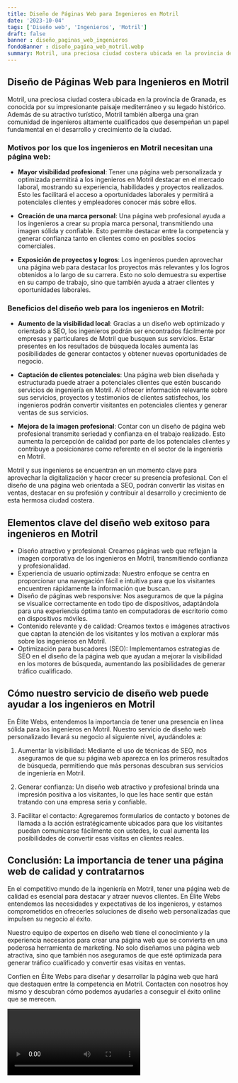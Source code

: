 ```yaml
---
title: Diseño de Páginas Web para Ingenieros en Motril
date: '2023-10-04'
tags: ['Diseño web', 'Ingenieros', 'Motril']
draft: false
banner : diseño_paginas_web_ingenieros
fondoBanner : diseño_pagina_web_motril.webp
summary: Motril, una preciosa ciudad costera ubicada en la provincia de Granada, es conocida por su impresionante paisaje mediterráneo y su legado histórico. Además de su atractivo turístico, Motril también alberga una gran comunidad de ingenieros altamente cualificados que desempeñan un papel fundamental en el desarrollo y crecimiento de la ciudad.
---
```


## **Diseño de Páginas Web para Ingenieros en Motril**

Motril, una preciosa ciudad costera ubicada en la provincia de Granada, es conocida por su impresionante paisaje mediterráneo y su legado histórico. Además de su atractivo turístico, Motril también alberga una gran comunidad de ingenieros altamente cualificados que desempeñan un papel fundamental en el desarrollo y crecimiento de la ciudad.

### Motivos por los que los ingenieros en Motril necesitan una página web:

- **Mayor visibilidad profesional**: Tener una página web personalizada y optimizada permitirá a los ingenieros en Motril destacar en el mercado laboral, mostrando su experiencia, habilidades y proyectos realizados. Esto les facilitará el acceso a oportunidades laborales y permitirá a potenciales clientes y empleadores conocer más sobre ellos.

- **Creación de una marca personal**: Una página web profesional ayuda a los ingenieros a crear su propia marca personal, transmitiendo una imagen sólida y confiable. Esto permite destacar entre la competencia y generar confianza tanto en clientes como en posibles socios comerciales.

- **Exposición de proyectos y logros**: Los ingenieros pueden aprovechar una página web para destacar los proyectos más relevantes y los logros obtenidos a lo largo de su carrera. Esto no solo demuestra su expertise en su campo de trabajo, sino que también ayuda a atraer clientes y oportunidades laborales.

### Beneficios del diseño web para los ingenieros en Motril:

- **Aumento de la visibilidad local**: Gracias a un diseño web optimizado y orientado a SEO, los ingenieros podrán ser encontrados fácilmente por empresas y particulares de Motril que busquen sus servicios. Estar presentes en los resultados de búsqueda locales aumenta las posibilidades de generar contactos y obtener nuevas oportunidades de negocio.

- **Captación de clientes potenciales**: Una página web bien diseñada y estructurada puede atraer a potenciales clientes que estén buscando servicios de ingeniería en Motril. Al ofrecer información relevante sobre sus servicios, proyectos y testimonios de clientes satisfechos, los ingenieros podrán convertir visitantes en potenciales clientes y generar ventas de sus servicios.

- **Mejora de la imagen profesional**: Contar con un diseño de página web profesional transmite seriedad y confianza en el trabajo realizado. Esto aumenta la percepción de calidad por parte de los potenciales clientes y contribuye a posicionarse como referente en el sector de la ingeniería en Motril.

Motril y sus ingenieros se encuentran en un momento clave para aprovechar la digitalización y hacer crecer su presencia profesional. Con el diseño de una página web orientada a SEO, podrán convertir las visitas en ventas, destacar en su profesión y contribuir al desarrollo y crecimiento de esta hermosa ciudad costera.

<GifSeo />

<Cta />

## Elementos clave del diseño web exitoso para ingenieros en Motril

- Diseño atractivo y profesional: Creamos páginas web que reflejan la imagen corporativa de los ingenieros en Motril, transmitiendo confianza y profesionalidad.
- Experiencia de usuario optimizada: Nuestro enfoque se centra en proporcionar una navegación fácil e intuitiva para que los visitantes encuentren rápidamente la información que buscan.
- Diseño de páginas web responsive: Nos aseguramos de que la página se visualice correctamente en todo tipo de dispositivos, adaptándola para una experiencia óptima tanto en computadoras de escritorio como en dispositivos móviles.
- Contenido relevante y de calidad: Creamos textos e imágenes atractivos que captan la atención de los visitantes y los motivan a explorar más sobre los ingenieros en Motril.
- Optimización para buscadores (SEO): Implementamos estrategias de SEO en el diseño de la página web que ayudan a mejorar la visibilidad en los motores de búsqueda, aumentando las posibilidades de generar tráfico cualificado.

## Cómo nuestro servicio de diseño web puede ayudar a los ingenieros en Motril

En Élite Webs, entendemos la importancia de tener una presencia en línea sólida para los ingenieros en Motril. Nuestro servicio de diseño web personalizado llevará su negocio al siguiente nivel, ayudándoles a:

1. Aumentar la visibilidad: Mediante el uso de técnicas de SEO, nos aseguramos de que su página web aparezca en los primeros resultados de búsqueda, permitiendo que más personas descubran sus servicios de ingeniería en Motril.

2. Generar confianza: Un diseño web atractivo y profesional brinda una impresión positiva a los visitantes, lo que les hace sentir que están tratando con una empresa seria y confiable.

3. Facilitar el contacto: Agregaremos formularios de contacto y botones de llamada a la acción estratégicamente ubicados para que los visitantes puedan comunicarse fácilmente con ustedes, lo cual aumenta las posibilidades de convertir esas visitas en clientes reales.

## Conclusión: La importancia de tener una página web de calidad y contratarnos

En el competitivo mundo de la ingeniería en Motril, tener una página web de calidad es esencial para destacar y atraer nuevos clientes. En Élite Webs entendemos las necesidades y expectativas de los ingenieros, y estamos comprometidos en ofrecerles soluciones de diseño web personalizadas que impulsen su negocio al éxito.

Nuestro equipo de expertos en diseño web tiene el conocimiento y la experiencia necesarios para crear una página web que se convierta en una poderosa herramienta de marketing. No solo diseñamos una página web atractiva, sino que también nos aseguramos de que esté optimizada para generar tráfico cualificado y convertir esas visitas en ventas.

Confíen en Élite Webs para diseñar y desarrollar la página web que hará que destaquen entre la competencia en Motril. Contacten con nosotros hoy mismo y descubran cómo podemos ayudarles a conseguir el éxito online que se merecen.

<Video />

<CtaBot job='Ingenieros' city='Motril'/>

<Gmaps query='Motril+españa+maps' />